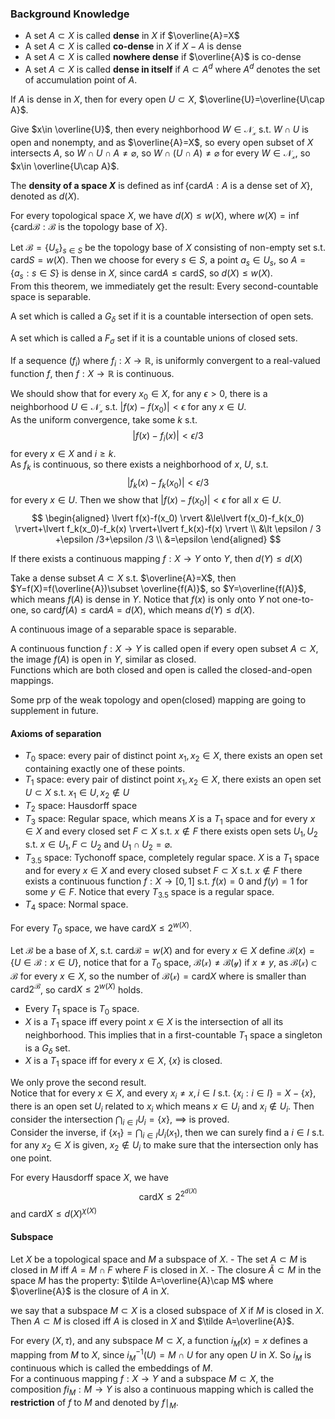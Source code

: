 ### Background Knowledge

::: {.definition  name=""}

-   A set $A\subset X$ is called  **dense** in $X$ if $\overline{A}=X$ 
-   A set $A\subset X$ is called **co-dense** in  $X$ if $X-A$ is dense
-   A set $A\subset X$ is called **nowhere dense** if $\overline{A}$ is co-dense
-   A set $A\subset X$ is called **dense in itself** if $A\subset A^{d}$ where $A^{d}$ denotes the set of accumulation point of  $A$.

:::

::: {.proposition  name=""}

If $A$ is dense in $X$, then for every open $U\subset X$, $\overline{U}=\overline{U\cap A}$.

:::

::: {.proof}

Give $x\in \overline{U}$, then every neighborhood $W\in \mathcal{N_x}$ s.t. $W\cap U$ is open and nonempty, and as  $\overline{A}=X$, so every open subset of $X$ intersects $A$, so $W\cap U\cap A\neq \varnothing$, so  $W\cap (U\cap A)\neq \varnothing$ for every $W\in \mathcal{N_x}$, so $x\in \overline{U\cap A}$.

:::


::: {.definition  name="density"}

The **density of a space $X$** is defined as $\inf\{\mathop{\text{card}}A:A\mathop{\text{ is a dense set of }}X\}$, denoted as $d(X)$.  

:::

::: {.theorem  name=""}

For every topological space $X$, we have $d(X)\le w(X)$, where $w(X)=\inf\{\mathop{\text{card}}\mathcal{B}:\mathcal{B}\mathop{\text{ is the topology base of }}X\}$.

:::

::: {.proof}

Let $\mathcal{B}=\{U_s\}_{s \in S}$ be the topology base of $X$ consisting of non-empty set s.t. $\mathop{\text{card}}S=w(X)$. Then we choose for every $s \in S$, a point $a_s \in U_s$, so $A=\{a_s:s \in S\}$ is dense in $X$, since $\mathop{\text{card}}A\le \mathop{\text{card}}S$, so $d(X)\le w(X)$.  
From this theorem, we immediately get the result: Every second-countable space is separable.

:::

::: {.definition  name="$G_\delta$ and $F_\sigma$"}

A set which is called a $G_\delta$ set if it is a countable intersection of open sets.

A set which is called a $F_\sigma$ set if it is a countable unions of closed sets.

:::

::: {.theorem  name=""}

If a sequence $(f_{i})$ where $f_{i}:X\to \mathbb{R}$, is uniformly convergent to a real-valued function $f$, then  $f:X\to \mathbb{R}$ is continuous.

:::

::: {.proof}

We should show that for every  $x_0\in X$, for any $\epsilon\gt 0$, there is a neighborhood $U\in \mathcal{N_x}$ s.t. $\lvert f(x)-f(x_0) \rvert\lt \epsilon$ for any $x\in U$.  
As the uniform convergence, take some $k$ s.t. 
$$ 
\lvert f(x)-f_{i}(x) \rvert \lt \epsilon /3
$$
for every $x\in X$ and $i \ge k$.  
As $f_k$ is continuous, so there exists a neighborhood of  $x$,  $U$, s.t. 
$$ 
\lvert f_k(x)-f_k(x_0) \rvert \lt \epsilon /3
$$
for every $x\in U$. Then we show that $\lvert f(x)-f(x_0) \rvert\lt \epsilon$ for all $x\in U$.
$$ 
\begin{aligned}
    \lvert f(x)-f(x_0) \rvert &\le\lvert f(x_0)-f_k(x_0) \rvert+\lvert f_k(x_0)-f_k(x) \rvert+\lvert f_k(x)-f(x) \rvert \\ 
    &\lt \epsilon / 3 +\epsilon /3+\epsilon /3 \\
    &=\epsilon
\end{aligned}
$$

:::

::: {.theorem  name=""}

If there exists a continuous mapping $f:X\to Y$ onto $Y$, then $d(Y)\le d(X)$

:::

::: {.proof}

Take a dense subset  $A \subset X$ s.t. $\overline{A}=X$, then $Y=f(X)=f(\overline{A})\subset \overline{f(A)}$, so $Y=\overline{f(A)}$, which means $f(A)$ is dense in $Y$. Notice that $f(x)$ is only onto $Y$ not one-to-one, so $\mathop{\text{card}}f(A)\le \mathop{\text{card}}A=d(X)$, which means $d(Y)\le d(X)$.

:::

::: {.corollary  name=""}

A continuous image of a separable space is separable.

:::

::: {.definition  name=""}

A continuous function $f:X\to Y$ is called open if every open subset  $A\subset X$, the image $f(A)$ is open in $Y$, similar as closed.  
Functions which are both closed and open is called the closed-and-open mappings.

:::

Some prp of the weak topology and open(closed) mapping are going to supplement in future.


#### Axioms of separation
-   $T_0$ space: every pair of distinct point $x_1,x_2\in X$, there exists an open set containing exactly one of these points.
-   $T_1$ space: every pair of distinct point $x_1,x_2\in X$, there exists an open set $U\subset X$ s.t. $x_1\in U,x_2 \notin U$
-   $T_2$ space: Hausdorff space
-   $T_3$ space: Regular space, which means $X$ is a $T_1$ space and for every $x\in X$ and every closed set $F\subset X$ s.t. $x \notin F$ there exists open sets $U_1,U_2$ s.t. $x\in U_1,F\subset U_2$ and $U_1\cap U_2=\varnothing$.
-   $T_{3.5}$ space: Tychonoff space, completely regular space. $X$ is a $T_1$ space and for every $x\in X$ and every closed subset $F\subset X$ s.t. $x\notin F$ there exists a continuous function $f:X\to [0,1]$ s.t. $f(x)=0$ and $f(y)=1$ for some $y\in F$. Notice that every $T_{3.5}$ space is a regular space.
-   $T_4$ space: Normal space.

::: {.theorem  name=""}

For every  $T_{0}$ space, we have $\mathop{\text{card}}X \le 2^{w(X)}$.

:::

::: {.proof}

Let $\mathcal{B}$ be a base of $X$, s.t. $\mathop{\text{card}}\mathcal{B}=w(X)$ and for every $x\in X$ define $\mathcal{B}(x)=\{U\in \mathcal{B}:x\in U\}$, notice that for a $T_{0}$ space, $\mathcal{B(x)\neq B(y)}$ if $x\neq y$, as $\mathcal{B(x)}\subset \mathcal{B}$ for every $x\in X$, so the number of $\mathcal{B(x)}=\mathop{\text{card}}X$ where is smaller than $\mathop{\text{card}}2^{\mathcal{B}}$, so $\mathop{\text{card}}X\le 2^{w(X)}$ holds.

:::

::: {.proposition  name=""}

-   Every $T_{1}$ space is $T_{0}$ space.
-   $X$ is a $T_{1}$ space iff every point $x\in X$ is the intersection of all its neighborhood. This implies that in a first-countable $T_{1}$ space a singleton is a $G_\delta$ set.
-   $X$ is a $T_{1}$ space iff for every $x\in X$, $\{x\}$ is closed.

:::

::: {.proof}

We only prove the second result.  
Notice that for every $x\in X$, and every $x_{i}\neq x,i\in I$ s.t. $\{x_{i}:i\in I\}=X-\{x\}$, there is an open set $U_{i}$ related to $x_{i}$ which means $x\in U_{i}$ and $x_{i}\notin U_{i}$. Then consider the intersection $\bigcap_{i \in  I} U_{i}=\{x\}$, $\implies$ is proved.  
Consider the inverse, if $\{x_1\}=\bigcap_{i \in  I} U_{i}(x_1)$, then we can surely find a $i\in I$ s.t. for any $x_2\in X$ is given, $x_2\notin U_{i}$ to make sure that the intersection only has one point.

:::

::: {.theorem  name=""}

For every Hausdorff space $X$, we have 
$$ 
\mathop{\text{card}}X \le 2^{2^{d(X)}}
$$
and $\mathop{\text{card}}X \le d(X)^{\chi(X)}$

:::


#### Subspace
::: {.proposition  name=""}

Let $X$ be a topological space and $M$ a subspace of $X$.
-   The set $A\subset M$ is closed in $M$ iff $A=M\cap F$ where $F$ is closed in $X$.
-   The closure $\tilde A\subset M$ in the space $M$ has the property: $\tilde A=\overline{A}\cap M$ where  $\overline{A}$ is the closure of $A$ in $X$.

:::

we say that a subspace $M\subset X$ is a closed subspace of $X$ if $M$ is closed in $X$. Then $A\subset M$ is closed iff $A$ is closed in $X$ and $\tilde A=\overline{A}$.

::: {.definition  name="embedding"}

For every $(X,\tau_{})$, and any subspace $M\subset X$, a function $i_M(x)=x$ defines a mapping from $M$ to $X$, since $i^{-1}_M(U)=M\cap U$ for any open $U$ in $X$. So $i_M$ is continuous which is called the embeddings of $M$.  
For a continuous mapping $f:X\to Y$ and a subspace $M\subset X$, the composition $fi_M:M\to Y$ is also a continuous mapping which is called the **restriction** of $f$ to $M$ and denoted by $f\mid_M$.  

:::




























